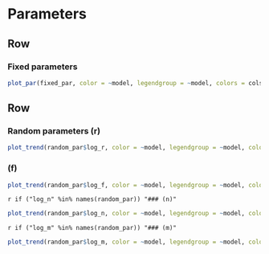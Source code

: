 
Parameters
================================================================================

Row {.tabset}
--------------------------------------------------------------------------------

### Fixed parameters

```r
plot_par(fixed_par, color = ~model, legendgroup = ~model, colors = cols)
```


Row {.tabset}
--------------------------------------------------------------------------------

### Random parameters (r)

```r
plot_trend(random_par$log_r, color = ~model, legendgroup = ~model, colors = cols, ylab = "r")
```

### (f)

```r
plot_trend(random_par$log_f, color = ~model, legendgroup = ~model, colors = cols, frame = ~age, ylab = "f")
```

`r if ("log_n" %in% names(random_par)) "### (n)"`

```r
plot_trend(random_par$log_n, color = ~model, legendgroup = ~model, colors = cols, frame = ~age, ylab = "n")
```

`r if ("log_m" %in% names(random_par)) "### (m)"`

```r
plot_trend(random_par$log_m, color = ~model, legendgroup = ~model, colors = cols, frame = ~age_block, ylab = "m")
```

